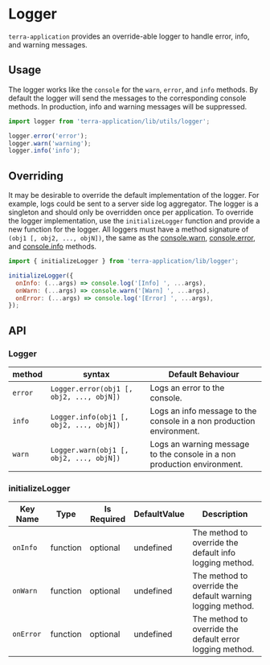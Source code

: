 # Logger

`terra-application` provides an override-able logger to handle error, info, and warning messages.

## Usage

The logger works like the `console` for the `warn`, `error`, and `info` methods. By default the logger will send the messages to the corresponding console methods. In production, info and warning messages will be suppressed.

```js
import logger from 'terra-application/lib/utils/logger';

logger.error('error');
logger.warn('warning');
logger.info('info');
```

## Overriding

It may be desirable to override the default implementation of the logger. For example, logs could be sent to a server side log aggregator. The logger is a singleton and should only be overridden once per application. To override the logger implementation, use the `initializeLogger` function and provide a new function for the logger. All loggers must have a method signature of `(obj1 [, obj2, ..., objN])`, the same as the [console.warn](https://developer.mozilla.org/en-US/docs/Web/API/Console/warn), [console.error](https://developer.mozilla.org/en-US/docs/Web/API/Console/error), and [console.info](https://developer.mozilla.org/en-US/docs/Web/API/Console/info) methods.

```js
import { initializeLogger } from 'terra-application/lib/logger';

initializeLogger({
  onInfo: (...args) => console.log('[Info] ', ...args),
  onWarn: (...args) => console.warn('[Warn] ', ...args),
  onError: (...args) => console.log('[Error] ', ...args),
});
```

## API

### Logger

|method|syntax|Default Behaviour|
|---|---|---|
|`error`|`Logger.error(obj1 [, obj2, ..., objN])`|Logs an error to the console.|
|`info`|`Logger.info(obj1 [, obj2, ..., objN])`|Logs an info message to the console in a non production environment.|
|`warn`|`Logger.warn(obj1 [, obj2, ..., objN])`|Logs an warning message to the console in a non production environment.|

### initializeLogger

|Key Name|Type|Is Required|DefaultValue|Description|
|---|---|---|---|---|
|`onInfo`|function|optional|undefined|The method to override the default info logging method.|
|`onWarn`|function|optional|undefined|The method to override the default warning logging method.|
|`onError`|function|optional|undefined|The method to override the default error logging method.|
